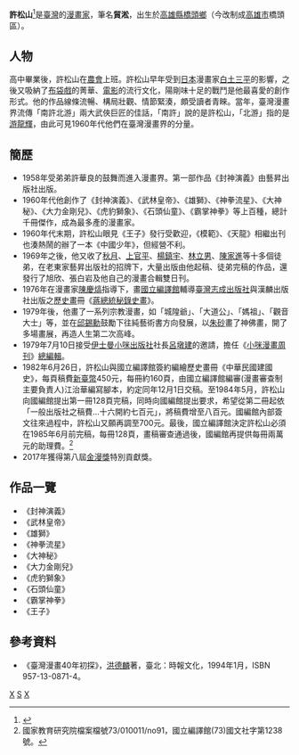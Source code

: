 {{漫畫}}
'''許松山'''{{BD|1937年|7月10日|2019年|12月7日|catIdx=X}}<ref>{{cite news|date=2019-12-09|author=楊政勳|title=曾登BBC談如何熬過審查打壓 「台灣漫畫英雄」許貿淞逝世|url=https://www.mirrormedia.mg/story/20191209gamecomic01/|publisher=鏡周刊|accessdate=2019-12-23|archive-date=2019-12-23|archive-url=https://web.archive.org/web/20191223095426/https://www.mirrormedia.mg/story/20191209gamecomic01|dead-url=no}}</ref>是[[臺灣|臺灣]]的[[漫畫家|漫畫家]]，筆名'''貿淞'''，出生於[[高雄縣|高雄縣]][[橋頭區|橋頭鄉]]（今改制成[[高雄市|高雄市]]橋頭區）。

== 人物 ==
高中畢業後，許松山在[[農會|農會]]上班。許松山早年受到[[日本|日本]]漫畫家[[白土三平|白土三平]]的影響，之後又吸納了[[布袋戲|布袋戲]]的菁華、[[電影|電影]]的流行文化，陽剛味十足的戰鬥是他最喜愛的創作形式。他的作品線條流暢、構局壯觀、情節緊湊，頗受讀者青睞。當年，臺灣漫畫界流傳「南許北游」兩大武俠巨匠的佳話，「南許」說的是許松山，「北游」指的是[[游龍輝|游龍輝]]，由此可見1960年代他們在臺灣漫畫界的分量。

== 簡歷 ==
*1958年受弟弟許華良的鼓舞而進入漫畫界。第一部作品《封神演義》由藝昇出版社出版。
*1960年代他創作了《封神演義》、《武林皇帝》、《雄獅》、《神拳流星》、《大神秘》、《大力金剛兒》、《虎豹獅象》、《石頭仙童》、《霸掌神拳》等上百種，總計千冊傑作，成為最多產的漫畫家。
*1960年代末期，許松山眼見《王子》發行受歡迎，《模範》、《天龍》相繼出刊也湊熱鬧的辦了一本《中國少年》，但經營不利。
*1969年之後，他又收了[[秋月|秋月]]、[[上官平|上官平]]、[[楊鎮宇|楊鎮宇]]、[[林立男|林立男]]、[[陳家進|陳家進]]等十多個徒弟，在老東家藝昇出版社的招牌下，大量出版由他起稿、徒弟完稿的作品，還發行了旭欣、張白岩及他自己的漫畫合輯雙日刊。
*1976年在漫畫家[[陳慶熇|陳慶熇]]指導下，畫[[國立編譯館|國立編譯館]]輔導[[臺灣志成出版社|臺灣志成出版社]]與漢麟出版社出版之[[歷史畫|歷史畫]]冊《[[蔣總統秘錄|蔣總統秘錄史畫]]》。
*1979年後，他畫了一系列宗教漫畫，如「城隍爺」、「大道公」、「媽祖」、「觀音大士」等，並在[[邱錫勳|邱錫勳]]鼓勵下往純藝術書方向發展，以[[朱砂|朱砂]]畫了神佛畫，開了多場畫展，再造人生第二次高峰。
* 1979年7月10日接受[[大然文化|伊士曼小咪出版社]]社長[[呂墩建|呂墩建]]的邀請，擔任《[[小咪漫畫周刊|小咪漫畫周刊]]》[[總編輯|總編輯]]。
*1982年6月26日，許松山與國立編譯館簽約編繪歷史畫冊《中華民國建國史》，每頁稿費[[新臺幣|新臺幣]]450元，每冊約160頁，由國立編譯館編審(漫畫審查制主要負責人)江治華編寫腳本，約定同年12月1日交稿。至1984年5月，許松山向國編館提出第一冊128頁完稿，同時向國編館提出要求，希望從第二冊起依「一般出版社之稿費…十六開約七百元」，將稿費增至八百元。國編館內部簽文往來過程中，許松山又願再調至700元。最後，國立編譯館決定許松山必須在1985年6月前完稿，每冊128頁，畫稿審查通過後，國編館再提供每冊兩萬元的助理費。<ref>國家教育研究院檔案檔號73/010011/no91，國立編譯館(73)國文社字第1238號。</ref>
* 2017年獲得第八屆[[金漫獎|金漫獎]]特別貢獻獎。

== 作品一覽 ==
*《封神演義》
*《武林皇帝》
*《雄獅》
*《神拳流星》
*《大神秘》
*《大力金剛兒》
*《虎豹獅象》
*《石頭仙童》
*《霸掌神拳》
*《王子》

== 參考資料 ==
* 《臺灣漫畫40年初探》，[[洪德麟|洪德麟]]著，臺北：時報文化，1994年1月，ISBN 957-13-0871-4。
{{reflist}}

[[Category:臺灣漫畫家|X]]
[[Category:許姓|S]]
[[Category:旗山人|X]]